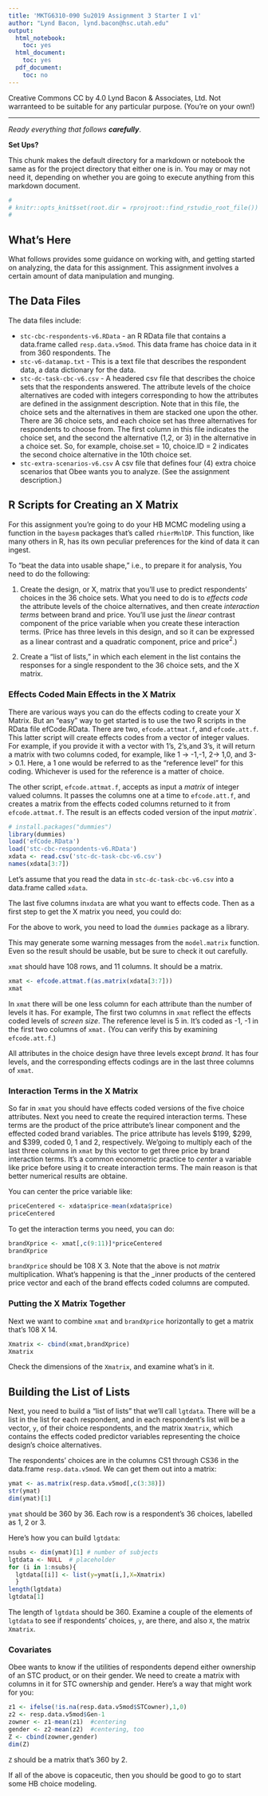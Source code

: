 ```yaml
---
title: 'MKTG6310-090 Su2019 Assignment 3 Starter I v1'
author: "Lynd Bacon, lynd.bacon@hsc.utah.edu"
output:
  html_notebook:
    toc: yes
  html_document:
    toc: yes
  pdf_document:
    toc: no
---
```



Creative Commons CC by 4.0 Lynd Bacon & Associates, Ltd.  Not warranteed to be suitable for any particular purpose. (You're on your own!)

---

_Ready everything that follows **carefully**_. 

**Set Ups?**

This chunk makes the default directory for a markdown or notebook the same as for the project directory that either one is in.  You may or may not need it, depending on whether you are going to execute anything from this markdown document.
```r
#
# knitr::opts_knit$set(root.dir = rprojroot::find_rstudio_root_file())
# 
```

## What's Here

What follows provides some guidance on working with, and getting started on analyzing, the data for this assignment.  This assignment involves a certain amount of data manipulation and munging. 

## The Data Files

The data files include:

* `stc-cbc-respondents-v6.RData` - an R RData file that contains a data.frame called `resp.data.v5mod`.  This data frame has choice data in it from 360 respondents.  The 
* `stc-v6-datamap.txt` - This is a text file that describes the respondent data, a data dictionary for the data.  
* `stc-dc-task-cbc-v6.csv` - A headered csv file that describes the choice sets that the respondents answered.  The attribute levels of the choice alternatives are coded with integers corresponding to how the attributes are defined in the assignment description.  Note that in this file, the choice sets and the alternatives in them are stacked one upon the other.  There are 36 choice sets, and each choice set has three alternatives for respondents to choose from. The first column in this file indicates the choice set, and the second the alternative (1,2, or 3) in the alternative in a choice set.  So, for example, choise.set = 10, choice.ID = 2 indicates the second choice alternative in the 10th choice set.
* `stc-extra-scenarios-v6.csv` A csv file that defines four (4) extra choice scenarios that Obee wants you to analyze. (See the assignment description.)

## R Scripts for Creating an X Matrix

For this assignment you're going to do your HB MCMC modeling using a function in the `bayesm` packages that's called `rhierMnlDP`.  This function, like many others in R, has its own peculiar preferences for the kind of data it can ingest. 

To "beat the data into usable shape," i.e., to prepare it for analysis, You need to do the following:

1. Create the design, or X, matrix that you'll use to predict respondents' choices in the 36 choice sets.  What you need to do is to _effects code_ the attribute levels of the choice alternatives, and then create _interaction terms_ between brand and price.  You'll use just the _linear_ contrast component of the price variable when you create these interaction terms.  (Price has three levels in this design, and so it can be expressed as a linear contrast and a quadratic component, price and price$^{2}$.)

2. Create a "list of lists," in which each element in the list contains the responses for a single respondent to the 36 choice sets, and the X matrix.

### Effects Coded Main Effects in the X Matrix

There are various ways you can do the effects coding to create your X Matrix. But an "easy" way to get started is to use the two R scripts in the RData file efCode.RData.  There are two, `efcode.attmat.f`, and `efcode.att.f`.  This latter script will create effects codes from a vector of integer values.  For example, if you provide it with a vector with 1's, 2's,and 3's, it will return a matrix with two columns coded, for example, like 1 -> -1,-1, 2-> 1,0, and 3-> 0.1. Here, a 1 one would be referred to as the "reference level" for this coding.  Whichever is used for the reference is a matter of choice.

The other script, `efcode.attmat.f`, accepts as input a _matrix_ of integer valued columns.  It passes the columns one at a time to `efcode.att.f`, and creates a matrix from the effects coded columns returned to it from `efcode.attmat.f`.  The result is an effects coded version of the input _matrix_`.

```r
# install.packages("dummies")
library(dummies)
load('efCode.RData')
load('stc-cbc-respondents-v6.RData')
xdata <- read.csv('stc-dc-task-cbc-v6.csv')
names(xdata[3:7])
```

Let's assume that you read the data in `stc-dc-task-cbc-v6.csv` into a data.frame called `xdata`.  

The last five columns in`xdata` are what you want to effects code. Then as a first step to get the X matrix you need, you could do:

For the above to work, you need to load the `dummies` package as a library.

This may generate some warning messages from the `model.matrix` function.  Even so the result should be usable, but be sure to check it out carefully.  

`xmat` should have 108 rows, and 11 columns.  It should be a matrix. 

```r
xmat <- efcode.attmat.f(as.matrix(xdata[3:7]))
xmat
```

In `xmat` there will be one less column for each attribute than the number of levels it has. For example, The first two columns in `xmat` reflect the effects coded levels of _screen size_.  The reference level is 5 in.  It's coded as -1, -1 in the first two columns of `xmat.` (You can verify this by examining `efcode.att.f`.)

All attributes in the choice design have three levels except _brand_.  It has four levels, and the corresponding effects codings are in the last three columns of `xmat`.  

### Interaction Terms in the X Matrix

So far in `xmat` you should have effects coded versions of the five choice attributes.  Next you need to create the required interaction terms. These terms are the product of the price attribute's linear component and the effected coded brand variables.  The price attribute has levels $199, $299, and $399, coded 0, 1 and 2, respectively. We'going to multiply each of the last three columns in `xmat` by this vector to get three price by brand interaction terms. It's a common econometric practice to _center_ a variable like price before using it to create interaction terms.  The main reason is that better numerical results are obtaine.

You can center the price variable like:

```r
priceCentered <- xdata$price-mean(xdata$price)
priceCentered
```

To get the interaction terms you need, you can do:

```r
brandXprice <- xmat[,c(9:11)]*priceCentered
brandXprice
```

`brandXprice` should be 108 X 3.  Note that the above is not _matrix_ multiplication.  What's happening is that the _inner products of the centered price vector and each of the brand effects coded columns are computed.

### Putting the X Matrix Together

Next we want to combine `xmat` and `brandXprice` horizontally to get a matrix that's 108 X 14.

```r
Xmatrix <- cbind(xmat,brandXprice)
Xmatrix
```

Check the dimensions of the `Xmatrix`, and examine what's in it. 

## Building the List of Lists

Next, you need to build a "list of lists" that we'll call `lgtdata`.  There will be a list in the list for each respondent, and in each respondent's list will be a vector, `y`, of their choice respondents, and the matrix `Xmatrix`, which contains the effects coded predictor variables representing the choice design's choice alternatives.

The respondents' choices are in the columns CS1 through CS36 in the data.frame `resp.data.v5mod`.  We can get them out into a matrix:

```r
ymat <- as.matrix(resp.data.v5mod[,c(3:38)])
str(ymat)
dim(ymat)[1]
```

`ymat` should be 360 by 36.  Each row is a respondent's 36 choices, labelled as 1, 2 or 3.

Here's how you can build `lgtdata`:

```r
nsubs <- dim(ymat)[1] # number of subjects
lgtdata <- NULL  # placeholder
for (i in 1:nsubs){
  lgtdata[[i]] <- list(y=ymat[i,],X=Xmatrix)
  }
length(lgtdata)
lgtdata[1]
```

The length of `lgtdata` should be 360.  Examine a couple of the elements of `lgtdata` to see if respondents' choices, `y`, are there, and also `X`, the matrix `Xmatrix`.

### Covariates

Obee wants to know if the utilities of respondents depend either ownership of an STC product, or on their gender.  We need to create a matrix with columns in it for STC ownership and gender.  Here's a way that might work for you:

```r
z1 <- ifelse(!is.na(resp.data.v5mod$STCowner),1,0)
z2 <- resp.data.v5mod$Gen-1
zowner <- z1-mean(z1)  #centering
gender <- z2-mean(z2)  #centering, too
Z <- cbind(zowner,gender)
dim(Z)
```

`Z` should be a matrix that's 360 by 2.

If all of the above is copaceutic, then you should be good to go to start some HB choice modeling.

